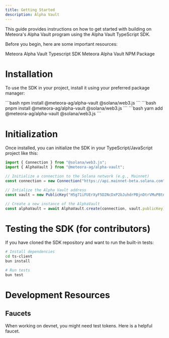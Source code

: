 ```yaml
---
title: Getting Started
description: Alpha Vault
---
```


This guide provides instructions on how to get started with building on Meteora's Alpha Vault program using the Alpha Vault TypeScript SDK.

Before you begin, here are some important resources:

<CardGroup cols={2}>
  <Card title="Typescript SDK" icon="node-js" iconType="solid" href="https://github.com/MeteoraAg/alpha-vault-sdk">
    Meteora Alpha Vault Typescript SDK
  </Card>
  <Card title="Alpha Vault NPM Package" icon="npm" iconType="solid" href="https://www.npmjs.com/package/@meteora-ag/alpha-vault">
    Meteora Alpha Vault NPM Package
  </Card>
</CardGroup>

# Installation

To use the SDK in your project, install it using your preferred package manager:

<Tabs>
  <Tab title="npm">
    ```bash
    npm install @meteora-ag/alpha-vault @solana/web3.js
    ```
  </Tab>
  <Tab title="pnpm">
    ```bash
    pnpm install @meteora-ag/alpha-vault @solana/web3.js
    ```
  </Tab>
  <Tab title="yarn">
    ```bash
    yarn add @meteora-ag/alpha-vault @solana/web3.js
    ```
  </Tab>
</Tabs>

# Initialization

Once installed, you can initialize the SDK in your TypeScript/JavaScript project like this:

```typescript
import { Connection } from "@solana/web3.js";
import { AlphaVault } from "@meteora-ag/alpha-vault";

// Initialize a connection to the Solana network (e.g., Mainnet)
const connection = new Connection("https://api.mainnet-beta.solana.com");

// Intialize the Alpha Vault address
const vault = new PublicKey("H5g71iFUErXyF5D2NcDxP2bJuhdrPBjnDtrVMuPBtnWz");

// Create a new instance of the AlphaVault
const alphaVault = await AlphaVault.create(connection, vault.publicKey);
```

# Testing the SDK (for contributors)

If you have cloned the SDK repository and want to run the built-in tests:

```bash
# Install dependencies
cd ts-client
bun install

# Run tests
bun test
```

# Development Resources

## Faucets

<CardGroup cols={1}>
  <Card title="Devnet Faucet" icon="faucet" href="https://faucet.raccoons.dev/">
    <p>When working on devnet, you might need test tokens. Here is a helpful faucet.</p>
  </Card>
</CardGroup>